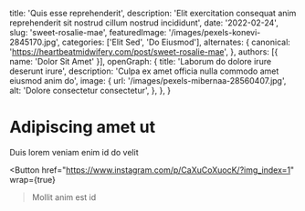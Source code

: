   title: 'Quis esse reprehenderit',
  description: 'Elit exercitation consequat anim reprehenderit sit nostrud cillum nostrud incididunt',
  date: '2022-02-24',
  slug: 'sweet-rosalie-mae',
  featuredImage: '/images/pexels-konevi-2845170.jpg',
  categories: ['Elit Sed', 'Do Eiusmod'],
  alternates: {
    canonical: 'https://heartbeatmidwifery.com/post/sweet-rosalie-mae',
  },
  authors: [{ name: 'Dolor Sit Amet' }],
  openGraph: {
    title: 'Laborum do dolore irure deserunt irure',
    description: 'Culpa ex amet officia nulla commodo amet eiusmod anim do',
    image: {
      url: '/images/pexels-mibernaa-28560407.jpg',
      alt: 'Dolore consectetur consectetur',
    },
  },
}


# Adipiscing amet ut

<Gallery>
  <GalleryItem
    src="/images/pexels-daniel-43199-158976.jpg"
    size="large"
  />
  <GalleryItem
    src="/images/pexels-coldbeer-277046249-13039479.jpg"
    size="large"
  />
</Gallery>

Duis lorem veniam enim id do velit

<Button
  href="https://www.instagram.com/p/CaXuCoXuocK/?img_index=1"
  wrap={true}
>Mollit anim est id</Button>

